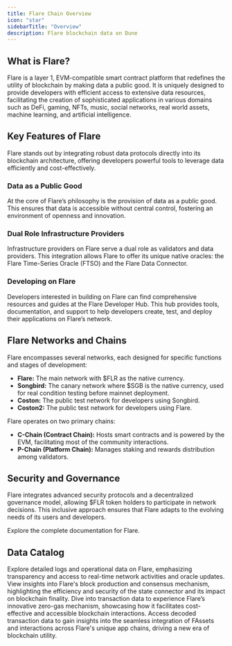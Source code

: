 ```yaml
---
title: Flare Chain Overview  
icon: "star"  
sidebarTitle: "Overview"  
description: Flare blockchain data on Dune  
---
```


## What is Flare?

Flare is a layer 1, EVM-compatible smart contract platform that redefines the utility of blockchain by making data a public good. It is uniquely designed to provide developers with efficient access to extensive data resources, facilitating the creation of sophisticated applications in various domains such as DeFi, gaming, NFTs, music, social networks, real world assets, machine learning, and artificial intelligence.

## Key Features of Flare

Flare stands out by integrating robust data protocols directly into its blockchain architecture, offering developers powerful tools to leverage data efficiently and cost-effectively.

### **Data as a Public Good**
At the core of Flare’s philosophy is the provision of data as a public good. This ensures that data is accessible without central control, fostering an environment of openness and innovation.

### **Dual Role Infrastructure Providers**
Infrastructure providers on Flare serve a dual role as validators and data providers. This integration allows Flare to offer its unique native oracles: the Flare Time-Series Oracle (FTSO) and the Flare Data Connector.

### **Developing on Flare**
Developers interested in building on Flare can find comprehensive resources and guides at the Flare Developer Hub. This hub provides tools, documentation, and support to help developers create, test, and deploy their applications on Flare’s network.

## Flare Networks and Chains

Flare encompasses several networks, each designed for specific functions and stages of development:

- **Flare:** The main network with $FLR as the native currency.
- **Songbird:** The canary network where $SGB is the native currency, used for real condition testing before mainnet deployment.
- **Coston:** The public test network for developers using Songbird.
- **Coston2:** The public test network for developers using Flare.

Flare operates on two primary chains:

- **C-Chain (Contract Chain):** Hosts smart contracts and is powered by the EVM, facilitating most of the community interactions.
- **P-Chain (Platform Chain):** Manages staking and rewards distribution among validators.


## Security and Governance

Flare integrates advanced security protocols and a decentralized governance model, allowing $FLR token holders to participate in network decisions. This inclusive approach ensures that Flare adapts to the evolving needs of its users and developers.


<CardGroup cols={1}>
  <Card title="Flare Documentation" icon="link" href="https://docs.flare.network/">
    Explore the complete documentation for Flare.
  </Card>
</CardGroup>

## Data Catalog

<CardGroup cols={2}>
  <Card title="Logs" icon="bolt" href="./raw/logs">
    Explore detailed logs and operational data on Flare, emphasizing transparency and access to real-time network activities and oracle updates.
  </Card>
  <Card title="Blocks" icon="cubes" href="./raw/blocks">
    View insights into Flare's block production and consensus mechanism, highlighting the efficiency and security of the state connector and its impact on blockchain finality.
  </Card>
  <Card title="Transactions" icon="message-arrow-up" href="./raw/transactions">
    Dive into transaction data to experience Flare’s innovative zero-gas mechanism, showcasing how it facilitates cost-effective and accessible blockchain interactions.
  </Card>
  <Card title="Decoded" icon="file" href="./decoded/overview">
    Access decoded transaction data to gain insights into the seamless integration of FAssets and interactions across Flare's unique app chains, driving a new era of blockchain utility.
  </Card>
</CardGroup>